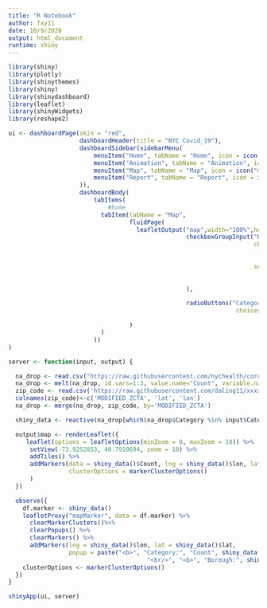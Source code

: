 ---
title: "R Notebook"
author: fxy11
date: 10/9/2020
output: html_document
runtime: shiny
---

```{r}
library(shiny)
library(plotly)
library(shinythemes)
library(shiny)
library(shinydashboard)
library(leaflet)
library(shinyWidgets)
library(reshape2)
```

```{r}
ui <- dashboardPage(skin = "red",
                    dashboardHeader(title = "NYC Covid_19"),
                    dashboardSidebar(sidebarMenu(
                        menuItem("Home", tabName = "Home", icon = icon("home")),
                        menuItem("Animation", tabName = "Animation", icon = icon("train")),
                        menuItem("Map", tabName = "Map", icon = icon("map")),
                        menuItem("Report", tabName = "Report", icon = icon("industry"))
                    )),
                    dashboardBody(
                        tabItems(
                            #home
                          tabItem(tabName = "Map",
                                  fluidPage(
                                    leafletOutput("map",width="100%",height=750),
                                                  checkboxGroupInput("Borough", "Choose Borough:",
                                                                     choices = c("Manhattan", "Staten Island",
                                                                                 "Bronx", "Queens",
                                                                                 "Brooklyn"),
                                                                     selected = c("Manhattan", "Staten Island",
                                                                                  "Bronx", "Queens",
                                                                                  "Brooklyn")
                                                  ),

                                                  radioButtons("Category", "Choose category:",
                                                                choices = c("COVID_CASE_COUNT","COVID_DEATH_COUNT", "TOTAL_COVID_TESTS", "PERCENT_POSITIVE"))

                                  )
                          )
                        ))
)
```

```{r}
server <- function(input, output) {

  na_drop <- read.csv("https://raw.githubusercontent.com/nychealth/coronavirus-data/master/data-by-modzcta.csv")
  na_drop <- melt(na_drop, id.vars=1:3, value.name="Count", variable.name="Category")
  zip_code <- read.csv('https://raw.githubusercontent.com/daling11/xxxxxxxx/master/zip_code_database.csv')
  colnames(zip_code)<-c('MODIFIED_ZCTA', 'lat', 'lon')
  na_drop <- merge(na_drop, zip_code, by='MODIFIED_ZCTA')

  shiny_data <- reactive(na_drop[which(na_drop$Category %in% input$Category & na_drop$BOROUGH_GROUP %in% input$Borough),])

  output$map <- renderLeaflet({
     leaflet(options = leafletOptions(minZoom = 8, maxZoom = 18)) %>%
      setView(-73.9252853, 40.7910694, zoom = 10) %>%
      addTiles() %>%
      addMarkers(data = shiny_data()$Count, lng = shiny_data()$lon, lat = shiny_data()$lat,
                 clusterOptions = markerClusterOptions()
      )
  })

  observe({
    df.marker <- shiny_data()
    leafletProxy("mapMarker", data = df.marker) %>%
      clearMarkerClusters()%>%
      clearPopups() %>%
      clearMarkers() %>%
      addMarkers(lng = shiny_data()$lon, lat = shiny_data()$lat,
                 popup = paste("<b>", "Category:", "Count", shiny_data()$Count,
                                       "<br/>", "<b>", "Borough:", shiny_data()$BOROUGH_GROUP))
    clusterOptions <- markerClusterOptions()
  })
}
```

```{r echo = FALSE}
shinyApp(ui, server)
```
